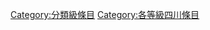 {{Emptycat}}
{{Articles by Quality|topic=四川|project=四川|format=toc}}

[[Category:分類級條目|Category:分類級條目]]
[[Category:各等級四川條目‎|Category:各等級四川條目‎]]